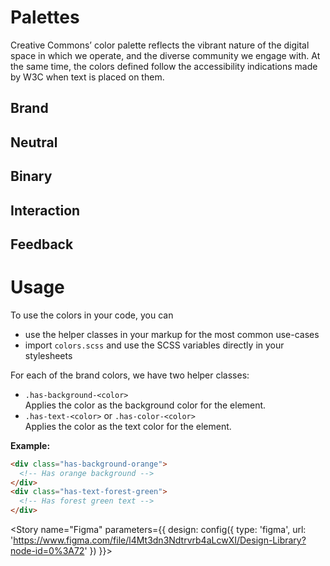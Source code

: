 
<Meta title="Tokens/Color" />

# Palettes

Creative Commons’ color palette reflects the vibrant nature of the digital space in which we operate, and the diverse
community we engage with. At the same time, the colors defined follow the accessibility indications made by W3C when
text is placed on them.

## Brand

<ColorPalette>
  <ColorItem
    title="Tomato"
    subtitle="$color-tomato"
    colors={['rgb(237, 89, 47)']} />
  <ColorItem
    title="Orange"
    subtitle="$color-orange"
    colors={['rgb(251, 119, 41)']} />
  <ColorItem
    title="Gold"
    subtitle="$color-gold"
    colors={['rgb(239, 190, 0)']} />
  <ColorItem
    title="ForestGreen"
    subtitle="$color-forest-green"
    colors={['rgb(4, 166, 53)']} />
  <ColorItem
    title="DarkTurquoise"
    subtitle="$color-dark-turquoise"
    colors={['rgb(5, 181, 218)']} />
  <ColorItem
    title="DarkSlateBlue"
    subtitle="$color-dark-slate-blue"
    colors={['rgb(60, 92, 153)']} />
  <ColorItem
    title="DarkSlateGray"
    subtitle="$color-dark-slate-gray"
    colors={['rgb(51, 51, 51)']} />
</ColorPalette>

## Neutral

<ColorPalette>
  <ColorItem
    title="DarkGray"
    subtitle="$color-dark-gray"
    colors={['rgb(120, 120, 120)']} />
  <ColorItem
    title="Gray"
    subtitle="$color-gray"
    colors={['rgb(176, 176, 176)']} />
  <ColorItem
    title="LightGray"
    subtitle="$color-light-gray"
    colors={['rgb(216, 216, 216)']} />
  <ColorItem
    title="LighterGray"
    subtitle="$color-lighter-gray"
    colors={['rgb(245, 245, 245)']} />
</ColorPalette>

## Binary

<ColorPalette>
  <ColorItem
    title="Black"
    subtitle="$color-black"
    colors={['rgb(0, 0, 0)']} />
  <ColorItem
    title="White"
    subtitle="$color-white"
    colors={['rgb(255, 255, 255)']} />
</ColorPalette>

## Interaction

<ColorPalette>
  <ColorItem
    title="BrighterTomato"
    subtitle="$color-brighter-tomato"
    colors={['rgb(255, 105, 51)']} />
  <ColorItem
    title="BrighterGold"
    subtitle="$color-brighter-gold"
    colors={['rgb(245, 212, 0)']} />
  <ColorItem
    title="BrighterForestGreen"
    subtitle="$color-brighter-forest-green"
    colors={['rgb(0, 184, 80)']} />
</ColorPalette>

## Feedback

<ColorPalette>
  <ColorItem
    title="Success"
    subtitle="$color-success"
    colors={['rgb(255, 201, 201)']} />
  <ColorItem
    title="Warning"
    subtitle="$color-warning"
    colors={['rgb(224, 242, 191)']} />
  <ColorItem
    title="Error"
    subtitle="$color-error"
    colors={['rgb(250, 236, 188)']} />
</ColorPalette>

# Usage

To use the colors in your code, you can
- use the helper classes in your markup for the most common use-cases
- import `colors.scss` and use the SCSS variables directly in your stylesheets

For each of the brand colors, we have two helper classes:
- `.has-background-<color>`<br/>
  Applies the color as the background color for the element.
- `.has-text-<color>` or `.has-color-<color>`<br/>
  Applies the color as the text color for the element.

**Example:**

```html
<div class="has-background-orange">
  <!-- Has orange background -->
</div>
<div class="has-text-forest-green">
  <!-- Has forest green text -->
</div>
```

<Story name="Figma" parameters={{
  design: config({
    type: 'figma',
    url: 'https://www.figma.com/file/l4Mt3dn3Ndtrvrb4aLcwXI/Design-Library?node-id=0%3A72'
  })
}}>
</Story>
